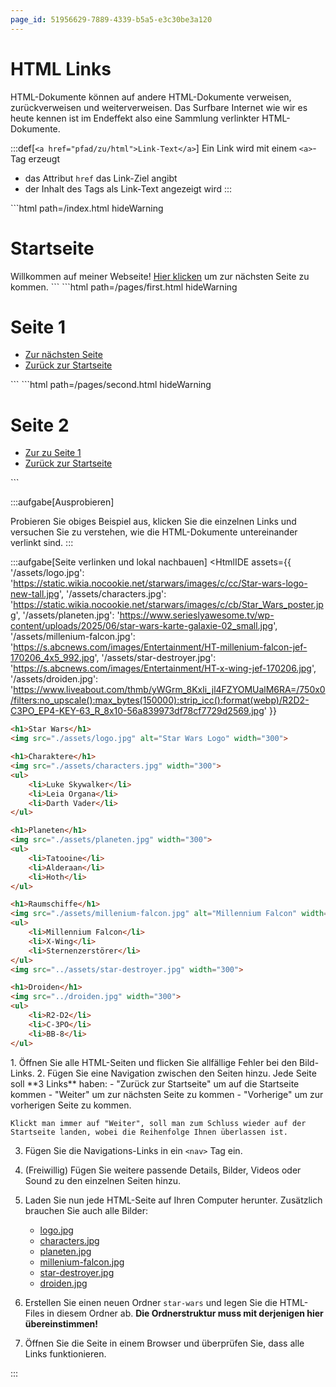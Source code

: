 ```yaml
---
page_id: 51956629-7889-4339-b5a5-e3c30be3a120
---
```




# HTML Links

HTML-Dokumente können auf andere HTML-Dokumente verweisen, zurückverweisen und weiterverweisen. Das Surfbare Internet wie wir es heute kennen ist im Endeffekt also eine Sammlung verlinkter HTML-Dokumente.


:::def[`<a href="pfad/zu/html">Link-Text</a>`]
Ein Link wird mit einem `<a>`-Tag erzeugt
- das Attribut `href` das Link-Ziel angibt
- der Inhalt des Tags als Link-Text angezeigt wird
:::

<HtmlIDE>
```html path=/index.html hideWarning
<h1>Startseite</h1>
Willkommen auf meiner Webseite!
<a href="./pages/first.html">Hier klicken</a> um zur nächsten Seite zu kommen.
```
```html path=/pages/first.html hideWarning
<h1>Seite 1</h1>
<ul>
    <li>
        <a href="./second.html">Zur nächsten Seite</a>
    </li>
    <li>
        <a href="../index.html">Zurück zur Startseite</a>
    </li>
</ul>
```
```html path=/pages/second.html hideWarning
<h1>Seite 2</h1>
<ul>
    <li>
        <a href="./first.html">Zur zu Seite 1</a>
    </li>
    <li>
        <a href="../index.html">Zurück zur Startseite</a>
    </li>
</ul>
```
</HtmlIDE>

:::aufgabe[Ausprobieren]
<Answer type="state" id="754a95c2-41a7-4dde-af3a-3afc6fa5151c" />

Probieren Sie obiges Beispiel aus, klicken Sie die einzelnen Links und versuchen Sie zu verstehen, wie die HTML-Dokumente untereinander verlinkt sind.
:::

:::aufgabe[Seite verlinken und lokal nachbauen]
<HtmlIDE
    assets={{
        '/assets/logo.jpg': 'https://static.wikia.nocookie.net/starwars/images/c/cc/Star-wars-logo-new-tall.jpg',
        '/assets/characters.jpg': 'https://static.wikia.nocookie.net/starwars/images/c/cb/Star_Wars_poster.jpg',
        '/assets/planeten.jpg': 'https://www.serieslyawesome.tv/wp-content/uploads/2025/06/star-wars-karte-galaxie-02_small.jpg',
        '/assets/millenium-falcon.jpg': 'https://s.abcnews.com/images/Entertainment/HT-millenium-falcon-jef-170206_4x5_992.jpg',
        '/assets/star-destroyer.jpg': 'https://s.abcnews.com/images/Entertainment/HT-x-wing-jef-170206.jpg',
        '/assets/droiden.jpg': 'https://www.liveabout.com/thmb/yWGrm_8Kxli_jl4FZYOMUalM6RA=/750x0/filters:no_upscale():max_bytes(150000):strip_icc():format(webp)/R2D2-C3PO_EP4-KEY-63_R_8x10-56a839973df78cf7729d2569.jpg'
    }}
>
```html path=/index.html id=fe87d47a-6022-4ff4-834f-3247cf34966f
<h1>Star Wars</h1>
<img src="./assets/logo.jpg" alt="Star Wars Logo" width="300">
```
```html path=/charaktere.html id=191e249c-ddef-41d8-9c40-7c1af00973f7
<h1>Charaktere</h1>
<img src="./assets/characters.jpg" width="300">
<ul>
    <li>Luke Skywalker</li>
    <li>Leia Organa</li>
    <li>Darth Vader</li>
</ul>
```
```html path=/planeten.html id=eaaa57f6-0396-4b17-a4b9-dcde96eb642d
<h1>Planeten</h1>
<img src="./assets/planeten.jpg" width="300">
<ul>
    <li>Tatooine</li>
    <li>Alderaan</li>
    <li>Hoth</li>
</ul>
```
```html path=/technologie/raumschiffe.html id=3b25b473-fe17-4db6-8a40-868a8a8e7fb6
<h1>Raumschiffe</h1>
<img src="./assets/millenium-falcon.jpg" alt="Millennium Falcon" width="300">
<ul>
    <li>Millennium Falcon</li>
    <li>X-Wing</li>
    <li>Sternenzerstörer</li>
</ul>
<img src="../assets/star-destroyer.jpg" width="300">
```
```html path=/technologie/droiden.html id=d796693c-f03b-4129-8451-c4cdb810320f
<h1>Droiden</h1>
<img src="../droiden.jpg" width="300">
<ul>
    <li>R2-D2</li>
    <li>C-3PO</li>
    <li>BB-8</li>
</ul>
```
</HtmlIDE>

<ProgressState id="6adae2c9-96b8-426a-b173-7499001765d0">
1. Öffnen Sie alle HTML-Seiten und flicken Sie allfällige Fehler bei den Bild-Links.
2. Fügen Sie eine Navigation zwischen den Seiten hinzu. Jede Seite soll **3 Links** haben:
    - "Zurück zur Startseite" um auf die Startseite kommen
    - "Weiter" um zur nächsten Seite zu kommen
    - "Vorherige" um zur vorherigen Seite zu kommen.

    Klickt man immer auf "Weiter", soll man zum Schluss wieder auf der Startseite landen, wobei die Reihenfolge Ihnen überlassen ist.
3. Fügen Sie die Navigations-Links in ein `<nav>` Tag ein.
4. (Freiwillig) Fügen Sie weitere passende Details, Bilder, Videos oder Sound zu den einzelnen Seiten hinzu.
5. Laden Sie nun jede HTML-Seite auf Ihren Computer herunter. Zusätzlich brauchen Sie auch alle Bilder:
    - <a download="logo.jpg" target="_blank" href="https://static.wikia.nocookie.net/starwars/images/c/cc/Star-wars-logo-new-tall.jpg">logo.jpg</a>
    - <a download="characters.jpg" target="_blank" href="https://static.wikia.nocookie.net/starwars/images/c/cb/Star_Wars_poster.jpg">characters.jpg</a>
    - <a download="planeten.jpg" target="_blank" href="https://www.serieslyawesome.tv/wp-content/uploads/2025/06/star-wars-karte-galaxie-02_small.jpg">planeten.jpg</a>
    - <a download="millenium-falcon.jpg" target="_blank" href="https://s.abcnews.com/images/Entertainment/HT-millenium-falcon-jef-170206_4x5_992.jpg">millenium-falcon.jpg</a>
    - <a download="star-destroyer.jpg" target="_blank" href="https://s.abcnews.com/images/Entertainment/HT-x-wing-jef-170206.jpg">star-destroyer.jpg</a>
    - <a download="droiden.jpg" target="_blank" href="https://www.liveabout.com/thmb/yWGrm_8Kxli_jl4FZYOMUalM6RA=/750x0/filters:no_upscale():max_bytes(150000):strip_icc():format(webp)/R2D2-C3PO_EP4-KEY-63_R_8x10-56a839973df78cf7729d2569.jpg">droiden.jpg</a>

6. Erstellen Sie einen neuen Ordner `star-wars` und legen Sie die HTML-Files in diesem Ordner ab. **Die Ordnerstruktur muss mit derjenigen hier übereinstimmen!**
7. Öffnen Sie die Seite in einem Browser und überprüfen Sie, dass alle Links funktionieren.
</ProgressState>
:::
